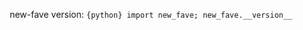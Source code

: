 ::: {style="text-align:center;"}
new-fave version: `{python} import new_fave; new_fave.__version__`
:::
